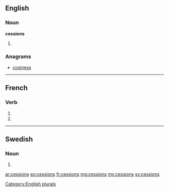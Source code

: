 ==English==

===Noun===
'''cessions'''

# {{plural of|cession}}

===Anagrams===
* [[cosiness#English|cosiness]]

[[Category:English plurals]]

----

==French==

===Verb===
{{fr-verb-form}}

# {{conjugation of|cesser||1|p|imperf|ind|lang=fr}}
# {{conjugation of|cesser||1|p|pres|sub|lang=fr}}

----

==Swedish==

===Noun===
{{infl|sv|noun form}}

# {{sv-noun-form-indef-gen|cession}}

[[ar:cessions]]
[[eo:cessions]]
[[fr:cessions]]
[[mg:cessions]]
[[my:cessions]]
[[sv:cessions]]